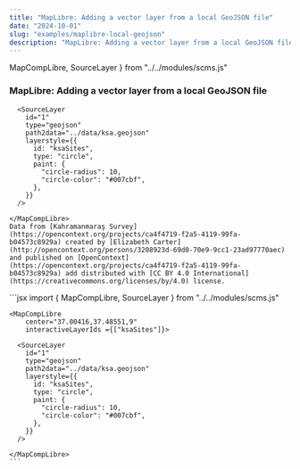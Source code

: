 ```yaml
---
title: "MapLibre: Adding a vector layer from a local GeoJSON file"
date: "2024-10-01"
slug: "examples/maplibre-local-geojson"
description: "MapLibre: Adding a vector layer from a local GeoJSON file"
---
```


  MapCompLibre,
  SourceLayer
} from "../../modules/scms.js"


### MapLibre: Adding a vector layer from a local GeoJSON file


<div className="row mt-3 mb-5 border-top border-bottom py-3">
  <div className="col-6">
    <MapCompLibre 
        center="37.00416,37.48551,9"
        interactiveLayerIds ={["ksaSites"]}>

      <SourceLayer
        id="1"
        type="geojson"
        path2data="../data/ksa.geojson"
        layerstyle={{
          id: "ksaSites",
          type: "circle",
          paint: {
            "circle-radius": 10,
            "circle-color": "#007cbf",
          },
        }}
      />

    </MapCompLibre>
    Data from [Kahramanmaraş Survey](https://opencontext.org/projects/ca4f4719-f2a5-4119-99fa-b04573c8929a) created by [Elizabeth Carter](http://opencontext.org/persons/3208923d-69d0-70e9-9cc1-23ad97770aec) and published on [OpenContext](https://opencontext.org/projects/ca4f4719-f2a5-4119-99fa-b04573c8929a) add distributed with [CC BY 4.0 International](https://creativecommons.org/licenses/by/4.0) license.

  </div>
  <div className="col-6">
    ```jsx
    import {
      MapCompLibre,
      SourceLayer
    } from "../../modules/scms.js"

    <MapCompLibre 
        center="37.00416,37.48551,9"
        interactiveLayerIds ={["ksaSites"]}>

      <SourceLayer
        id="1"
        type="geojson"
        path2data="../data/ksa.geojson"
        layerstyle={{
          id: "ksaSites",
          type: "circle",
          paint: {
            "circle-radius": 10,
            "circle-color": "#007cbf",
          },
        }}
      />
      
    </MapCompLibre>
    ```
  </div>
</div>